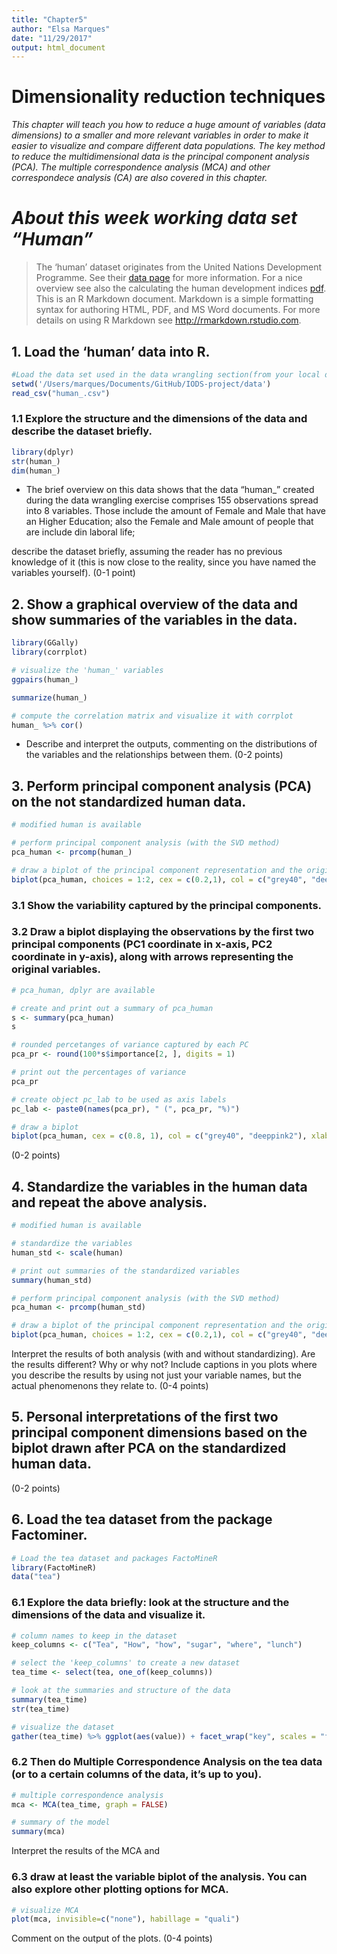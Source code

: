 ```yaml
---
title: "Chapter5"
author: "Elsa Marques"
date: "11/29/2017"
output: html_document
---
```


# Dimensionality reduction techniques

*This chapter will teach you how to reduce a huge amount of variables (data dimensions) to a smaller and more relevant variables in order to make it easier to visualize and compare different data populations. The key method to reduce the multidimensional data is the principal component analysis (PCA). The multiple correspondence analysis (MCA) and other correspondece analysis (CA) are also covered in this chapter.*

# *About this week working data set "Human"*

  > The 'human' dataset originates from the United Nations Development Programme. See their [data page](http://hdr.undp.org/en/content/human-development-index-hdi) for more information. For a nice overview see also the calculating the human development indices [pdf](http://hdr.undp.org/sites/default/files/hdr2015_technical_notes.pdf).
This is an R Markdown document. Markdown is a simple formatting syntax for authoring HTML, PDF, and MS Word documents. For more details on using R Markdown see <http://rmarkdown.rstudio.com>.

## 1. **Load the ‘human’ data into R.**

```r
#Load the data set used in the data wrangling section(from your local drive)
setwd('/Users/marques/Documents/GitHub/IODS-project/data')
read_csv("human_.csv")
```


### 1.1 **Explore the structure and the dimensions of the data and describe the dataset briefly.**

```r
library(dplyr)
str(human_)
dim(human_)
```


 - The brief overview on this data shows that the data "human_" created during the data wrangling exercise comprises 155 observations spread into 8 variables. Those include the amount of Female and Male that have an Higher Education; also the Female and Male amount of people that are include din laboral life; 
 
 describe the dataset briefly, assuming the reader has no previous knowledge of it (this is now close to the reality, since you have named the variables yourself). (0-1 point)

## 2. **Show a graphical overview of the data and show summaries of the variables in the data.** 

```r
library(GGally)
library(corrplot)

# visualize the 'human_' variables
ggpairs(human_)

summarize(human_)
```

```r

# compute the correlation matrix and visualize it with corrplot
human_ %>% cor()
```

- Describe and interpret the outputs, commenting on the distributions of the variables and the relationships between them. (0-2 points)

## 3. **Perform principal component analysis (PCA) on the not standardized human data.**
```r
# modified human is available

# perform principal component analysis (with the SVD method)
pca_human <- prcomp(human_)

# draw a biplot of the principal component representation and the original variables
biplot(pca_human, choices = 1:2, cex = c(0.2,1), col = c("grey40", "deeppink2"))
```


### 3.1 **Show the variability captured by the principal components.** 

### 3.2 **Draw a biplot displaying the observations by the first two principal components (PC1 coordinate in x-axis, PC2 coordinate in y-axis), along with arrows representing the original variables.** 

```r
# pca_human, dplyr are available

# create and print out a summary of pca_human
s <- summary(pca_human)
s

# rounded percetanges of variance captured by each PC
pca_pr <- round(100*s$importance[2, ], digits = 1)

# print out the percentages of variance
pca_pr

# create object pc_lab to be used as axis labels
pc_lab <- paste0(names(pca_pr), " (", pca_pr, "%)")

# draw a biplot
biplot(pca_human, cex = c(0.8, 1), col = c("grey40", "deeppink2"), xlab = NA, ylab = NA)
```

(0-2 points)

## 4. **Standardize the variables in the human data and repeat the above analysis.** 
```r
# modified human is available

# standardize the variables
human_std <- scale(human)

# print out summaries of the standardized variables
summary(human_std)

# perform principal component analysis (with the SVD method)
pca_human <- prcomp(human_std)

# draw a biplot of the principal component representation and the original variables
biplot(pca_human, choices = 1:2, cex = c(0.2,1), col = c("grey40", "deeppink2"))
```

Interpret the results of both analysis (with and without standardizing). Are the results different? Why or why not? Include captions in you plots where you describe the results by using not just your variable names, but the actual phenomenons they relate to. (0-4 points)

## 5. **Personal interpretations of the first two principal component dimensions based on the biplot drawn after PCA on the standardized human data.** 

(0-2 points)

## 6. **Load the tea dataset from the package Factominer.**

```r
# Load the tea dataset and packages FactoMineR
library(FactoMineR)
data("tea")
```


### 6.1 **Explore the data briefly: look at the structure and the dimensions of the data and visualize it.** 

```r
# column names to keep in the dataset
keep_columns <- c("Tea", "How", "how", "sugar", "where", "lunch")

# select the 'keep_columns' to create a new dataset
tea_time <- select(tea, one_of(keep_columns))

# look at the summaries and structure of the data
summary(tea_time)
str(tea_time)

# visualize the dataset
gather(tea_time) %>% ggplot(aes(value)) + facet_wrap("key", scales = "free") + geom_bar() + theme(axis.text.x = element_text(angle = 45, hjust = 1, size = 8)) 
```


### 6.2 **Then do Multiple Correspondence Analysis on the tea data (or to a certain columns of the data, it’s up to you).** 

```r
# multiple correspondence analysis
mca <- MCA(tea_time, graph = FALSE)

# summary of the model
summary(mca)


```


Interpret the results of the MCA and 

### 6.3 **draw at least the variable biplot of the analysis. You can also explore other plotting options for MCA.** 

```r


# visualize MCA
plot(mca, invisible=c("none"), habillage = "quali")
```


Comment on the output of the plots. (0-4 points)
